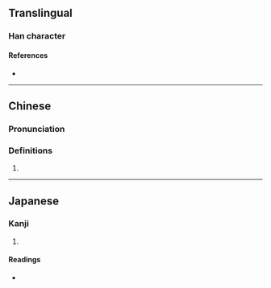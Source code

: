 {{character info}}
==Translingual==

===Han character===
{{Han char|rn=46|rad=山|as=06|sn=9|four=28761|canj=UOMR,XUOMR|ids=⿰山合}}

====References====
* {{Han ref|kx=0310.080|dkj=08019|dj=0610.140|hdz=10770.210|uh=5CC6|ud=23750|bh=CEAB|bd=52907}}

----

==Chinese==

===Pronunciation===
{{zh-pron
|m=hé
|c=hap6
|mc=
|oc=
|cat=
}}

===Definitions===
{{zh-hanzi}}

# {{rfdef|zh}}

----

==Japanese==

===Kanji===
{{ja-kanji|grade=|rs=山06}}

# {{rfdef|ja|sort=山06}}

====Readings====
* {{ja-readings|on=[[かふ]] (kafu), [[ごふ]] (gofu)|kun=}}